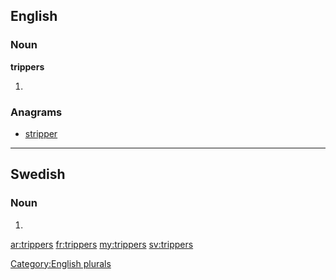 ==English==

===Noun===
'''trippers'''

# {{plural of|[[tripper]]}}

===Anagrams===
* [[stripper#English|stripper]]

[[Category:English plurals]]

----

==Swedish==

===Noun===
{{head|sv|noun form}}

# {{sv-noun-form-indef-gen-pl|tripp}}

[[ar:trippers]]
[[fr:trippers]]
[[my:trippers]]
[[sv:trippers]]